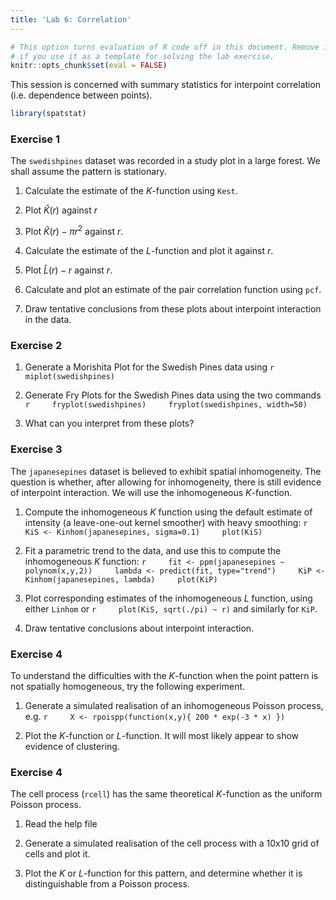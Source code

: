 ```yaml
---
title: 'Lab 6: Correlation'
---
```


```r
# This option turns evaluation of R code off in this document. Remove it
# if you use it as a template for solving the lab exercise.
knitr::opts_chunk$set(eval = FALSE)
```

This session is concerned with summary statistics for interpoint
correlation (i.e. dependence between points).

```r
library(spatstat)
```

### Exercise 1

The `swedishpines` dataset was recorded in a study plot
in a large forest. We shall assume the pattern is stationary.

1.  Calculate the estimate of the $K$-function using `Kest`.

2.  Plot $\widehat K(r)$ against $r$

3.  Plot $\widehat K(r) - \pi r^2$ against $r$.

4.  Calculate the estimate of the $L$-function and plot it against
    $r$.

5.  Plot $\widehat L(r) - r$ against $r$.

6.  Calculate and plot an estimate of the pair correlation function
    using `pcf`.

7.  Draw tentative conclusions from these plots about interpoint
    interaction in the data.


### Exercise 2

1.  Generate a Morishita Plot for the Swedish Pines data using
    ```r
    miplot(swedishpines)
    ```

2.  Generate Fry Plots for the Swedish Pines data using the two commands
    ```r
    fryplot(swedishpines)
    fryplot(swedishpines, width=50)
    ```

3.  What can you interpret from these plots?


### Exercise 3

The `japanesepines` dataset is believed to exhibit
spatial inhomogeneity. The question is whether, after allowing for
inhomogeneity, there is still evidence of interpoint interaction. We
will use the inhomogeneous $K$-function.

1.  Compute the inhomogeneous $K$ function using the default
    estimate of intensity (a leave-one-out kernel smoother) with
    heavy smoothing:
    ```r
    KiS <- Kinhom(japanesepines, sigma=0.1)
    plot(KiS)
    ```
	
2.  Fit a parametric trend to the data, and use this to compute the
    inhomogeneous $K$ function:
    ```r
    fit <- ppm(japanesepines ~ polynom(x,y,2))
    lambda <- predict(fit, type="trend")
    KiP <- Kinhom(japanesepines, lambda)
    plot(KiP)
    ```
	
3.  Plot corresponding estimates of the inhomogeneous $L$ function,
    using either `Linhom` or
    ```r
    plot(KiS, sqrt(./pi) ~ r)
    ```
    and similarly for `KiP`.

4.  Draw tentative conclusions about interpoint interaction.


### Exercise 4

To understand the difficulties with the $K$-function when the point
pattern is not spatially homogeneous, try the following experiment.

1.  Generate a simulated realisation of an inhomogeneous Poisson
    process, e.g.
    ```r
    X <- rpoispp(function(x,y){ 200 * exp(-3 * x) })
    ```
	
2.  Plot the $K$-function or $L$-function. It will most likely appear to show
    evidence of clustering.


### Exercise 4

The cell process (`rcell`) has the same theoretical $K$-function as
the uniform Poisson process.

1.  Read the help file

2.  Generate a simulated realisation of the cell process 
    with a 10x10 grid of cells and plot it.
    
3.  Plot the $K$ or $L$-function for this pattern, and
    determine whether it is distinguishable from a Poisson process.
    
